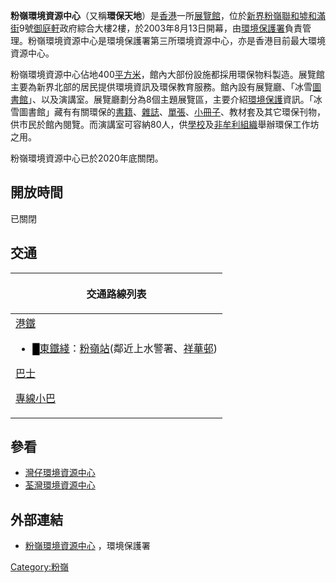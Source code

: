 '''粉嶺環境資源中心'''（又稱'''環保天地'''）是[[香港|香港]]一所[[展覽館|展覽館]]，位於[[新界|新界]][[粉嶺|粉嶺]][[聯和墟|聯和墟]][[和滿街|和滿街]]9號[[御庭軒|御庭軒]]政府綜合大樓2樓，於2003年8月13日開幕，由[[環境保護署_(香港)|環境保護署]]負責管理。粉嶺環境資源中心是環境保護署第三所環境資源中心，亦是香港目前最大環境資源中心。

粉嶺環境資源中心佔地400[[平方米|平方米]]，館內大部份設施都採用環保物料製造。展覽館主要為新界北部的居民提供環境資訊及環保教育服務。館內設有展覽廳、「冰雪[[圖書館|圖書館]]」、以及演講室。展覽廳劃分為8個主題展覽區，主要介紹[[環境保護|環境保護]]資訊。「冰雪圖書館」藏有有關環保的[[書籍|書籍]]、[[雜誌|雜誌]]、[[單張|單張]]、[[小冊子|小冊子]]、教材套及其它環保刊物，供市民於館內閱覽。而演講室可容納80人，供[[學校|學校]]及[[非牟利組織|非牟利組織]]舉辦環保工作坊之用。 

粉嶺環境資源中心已於2020年底關閉。

==開放時間==
已關閉  

==交通==
{| class="mw-collapsible mw-collapsed wikitable" style="background:yellow; margin: 0 auto; width: auto;" 
! 交通路線列表
|-
|
;[[港鐵|港鐵]]
*<font color="{{東鐵綫色彩}}">█</font>[[東鐵綫|東鐵綫]]：[[粉嶺站|粉嶺站]](鄰近上水警署、[[祥華邨|祥華邨]])
;[[香港巴士|巴士]]
{{九龍新界巴士簡單列表|70K|73B|78K|79K|261|270C|277X|278A|278K|279A|279B|279X|N78}}{{過海隧道巴士簡單列表|373|673|673P|978A|N373}}
;[[香港小巴|專線小巴]]
{{新界專線小巴簡單列表|52A|52B|52K|54A|54K|55K|56A|56B|56C|56K|501A|501K}}
|}

==參看==
*[[舊灣仔郵政局|灣仔環境資源中心]]
*[[德華公園#海壩村舊址|荃灣環境資源中心]]

==外部連結==
*[http://www.epd.gov.hk/epd/tc_chi/envir_education/envir_resourcectr/resource_ctr03.html 粉嶺環境資源中心] {{Wayback|url=http://www.epd.gov.hk/epd/tc_chi/envir_education/envir_resourcectr/resource_ctr03.html |date=20191006164002 }}，環境保護署

{{HK-cultsport-stub}}
[[Category:粉嶺|Category:粉嶺]]